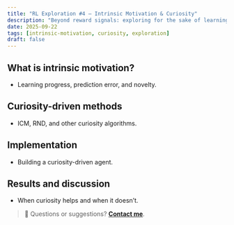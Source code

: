 ```yaml
---
title: "RL Exploration #4 — Intrinsic Motivation & Curiosity"
description: "Beyond reward signals: exploring for the sake of learning."
date: 2025-09-22
tags: [intrinsic-motivation, curiosity, exploration]
draft: false
---
```


## What is intrinsic motivation?

- Learning progress, prediction error, and novelty.

## Curiosity-driven methods

- ICM, RND, and other curiosity algorithms.

## Implementation

- Building a curiosity-driven agent.

## Results and discussion

- When curiosity helps and when it doesn't.

> 💬 Questions or suggestions? **[Contact me](../../../contact.qmd)**. 
